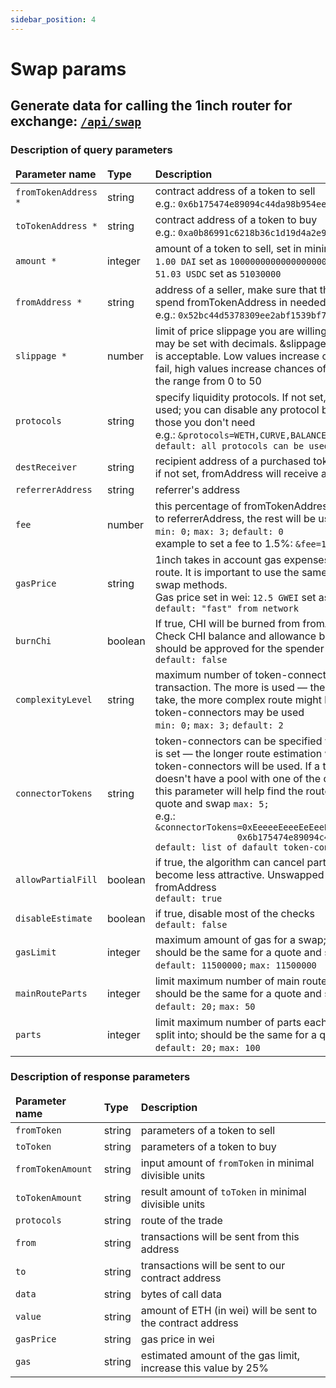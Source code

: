```yaml
---
sidebar_position: 4
---
```


# Swap params

## Generate data for calling the 1inch router for exchange: [`/api/swap`](./swagger.mdx)

### Description of query parameters

<table>
    <thead>
    <tr>
        <td>
            <strong>Parameter name</strong>
        </td>
        <td>
            <strong>Type</strong>
        </td>
        <td>
            <strong>Description</strong>
        </td>
    </tr>
    </thead>
    <tbody>
    <tr>
        <td><code>fromTokenAddress *</code></td>
        <td>string</td>
        <td>
            contract address of a token to sell<br/>
            e.g.: <code>0x6b175474e89094c44da98b954eedeac495271d0f</code>
        </td>
    </tr>
    <tr>
        <td><code>toTokenAddress *</code></td>
        <td>string</td>
        <td>
            contract address of a token to buy<br/>
            e.g.: <code>0xa0b86991c6218b36c1d19d4a2e9eb0ce3606eb48</code>
        </td>
    </tr>
    <tr>
        <td><code>amount *</code></td>
        <td>integer</td>
        <td>
            amount of a token to sell, set in minimal divisible units
            e.g.:<br/>
            <code>1.00 DAI</code> set as <code>1000000000000000000</code><br/>
            <code>51.03 USDC</code> set as <code>51030000</code>
        </td>
    </tr>
    <tr>
        <td><code>fromAddress *</code></td>
        <td>string</td>
        <td>
            address of a seller, make sure that this address has approved to spend fromTokenAddress in needed amount<br/>
            e.g.: <code>0x52bc44d5378309ee2abf1539bf71de1b7d7be3b5</code>
        </td>
    </tr>
    <tr>
        <td><code>slippage *</code></td>
        <td>number</td>
        <td>
            limit of price slippage you are willing to accept in percentage, may be set with decimals. &slippage=0.5
            means 0.5% slippage is acceptable. Low values increase chances that transaction will fail, high values
            increase chances of front running. Set values in the range from 0 to 50
        </td>
    </tr>
    <tr>
        <td><code>protocols</code></td>
        <td>string</td>
        <td>
            specify liquidity protocols. If not set, all liquidity protocols will be used; you can disable any protocol
            by listing all protocols except those you don't need<br/>
            e.g.: <code>&protocols=WETH,CURVE,BALANCER,...,ZRX</code><br/>
            <code>default: all protocols can be used</code>
        </td>
    </tr>
    <tr>
        <td><code>destReceiver</code></td>
        <td>string</td>
        <td>
            recipient address of a purchased token<br/>
            if not set, fromAddress will receive a purchased token
        </td>
    </tr>
    <tr>
        <td><code>referrerAddress</code></td>
        <td>string</td>
        <td>referrer's address
        </td>
    </tr>
    <tr>
        <td><code>fee</code></td>
        <td>number</td>
        <td>
            this percentage of fromTokenAddress token amount will be sent to referrerAddress, the rest will be used as
            input for a swap<br/>
            <code>min: 0;</code> <code>max: 3;</code> <code>default: 0</code><br/>
            example to set a fee to 1.5%: <code>&fee=1.5</code>
        </td>
    </tr>
    <tr>
        <td><code>gasPrice</code></td>
        <td>string</td>
        <td>
            1inch takes in account gas expenses to determine exchange route. It is important to use the same gas price
            on the quote and swap methods.<br/>
            Gas price set in wei: <code>12.5 GWEI</code> set as <code>12500000000</code><br/>
            <code>default: "fast" from network</code>
        </td>
    </tr>
    <tr>
        <td><code>burnChi</code></td>
        <td>boolean</td>
        <td>
            If true, CHI will be burned from fromAddress to compensate gas. Check CHI balance and allowance before
            turning that on. CHI should be approved for the spender address<br/>
            <code>default: false</code>
        </td>
    </tr>
    <tr>
        <td><code>complexityLevel</code></td>
        <td>string</td>
        <td>
            maximum number of token-connectors to be used in a transaction. The more is used — the longer route
            estimation will take, the more complex route might be as a result. If not set, two token-connectors may be used<br/>
            <code>min: 0;</code> <code>max: 3;</code> <code>default: 2</code>
        </td>
    </tr>
    <tr>
        <td><code>connectorTokens</code></td>
        <td>string</td>
        <td>
            token-connectors can be specified via this parameter. The more is set — the longer route estimation will
            take. If not set, default token-connectors will be used. If a token you want to exchange doesn't have a pool
            with one of the default token-connectors this parameter will help find the route;
            should be the same for a quote and swap <code>max: 5;</code><br/>
            e.g.: <code>&connectorTokens=0xEeeeeEeeeEeEeeEeEeEeeEEEeeeeEeeeeeeeEEeE,
                0x6b175474e89094c44da98b954eedeac495271d0f</code><br/>
            <code>default: list of dafault token-connectors</code>
        </td>
    </tr>
    <tr>
        <td><code>allowPartialFill</code></td>
        <td>boolean</td>
        <td>if true, the algorithm can cancel part of the route, if the rate has become less attractive. Unswapped tokens will return to the fromAddress<br/>
            <code>default: true</code>
        </td>
    </tr>
    <tr>
        <td><code>disableEstimate</code></td>
        <td>boolean</td>
        <td>
            if true, disable most of the checks<br/>
            <code>default: false</code>
        </td>
    </tr>
    <tr>
        <td><code>gasLimit</code></td>
        <td>integer</td>
        <td>
            maximum amount of gas for a swap;<br/>
            should be the same for a quote and swap<br/>
            <code>default: 11500000;</code> <code>max: 11500000</code>
        </td>
    </tr>
    <tr>
        <td><code>mainRouteParts</code></td>
        <td>integer</td>
        <td>
            limit maximum number of main route parts;<br/>
            should be the same for a quote and swap<br/>
            <code>default: 20;</code> <code>max: 50</code>
        </td>
    </tr>
    <tr>
        <td><code>parts</code></td>
        <td>integer</td>
        <td>
            limit maximum number of parts each main route parts can be split into; should be the same for a quote and swap<br/>
            <code>default: 20;</code> <code>max: 100</code>
        </td>
    </tr>
    </tbody>
</table>

### Description of response parameters


<table>
    <thead>
    <tr>
        <td>
            <strong>Parameter name</strong>
        </td>
        <td>
            <strong>Type</strong>
        </td>
        <td>
            <strong>Description</strong>
        </td>
    </tr>
    </thead>
    <tbody>
    <tr>
        <td><code>fromToken</code></td>
        <td>string</td>
        <td>
            parameters of a token to sell
        </td>
    </tr>
    <tr>
        <td><code>toToken</code></td>
        <td>string</td>
        <td>
            parameters of a token to buy
        </td>
    </tr>
    <tr>
        <td><code>fromTokenAmount</code></td>
        <td>string</td>
        <td>
            input amount of <code>fromToken</code> in minimal divisible units
        </td>
    </tr>
    <tr>
        <td><code>toTokenAmount</code></td>
        <td>string</td>
        <td>
            result amount of <code>toToken</code> in minimal divisible units
        </td>
    </tr>
    <tr>
        <td><code>protocols</code></td>
        <td>string</td>
        <td>
            route of the trade
        </td>
    </tr>
    <tr>
        <td><code>from</code></td>
        <td>string</td>
        <td>
            transactions will be sent from this address
        </td>
    </tr>
    <tr>
        <td><code>to</code></td>
        <td>string</td>
        <td>
            transactions will be sent to our contract address
        </td>
    </tr>
    <tr>
        <td><code>data</code></td>
        <td>string</td>
        <td>
            bytes of call data
        </td>
    </tr>
    <tr>
        <td><code>value</code></td>
        <td>string</td>
        <td>
            amount of ETH (in wei) will be sent to the contract address
        </td>
    </tr>
    <tr>
        <td><code>gasPrice</code></td>
        <td>string</td>
        <td>
            gas price in wei
        </td>
    </tr>
    <tr>
        <td><code>gas</code></td>
        <td>string</td>
        <td>
            estimated amount of the gas limit, increase this value by 25%
        </td>
    </tr>
    </tbody>
</table>
